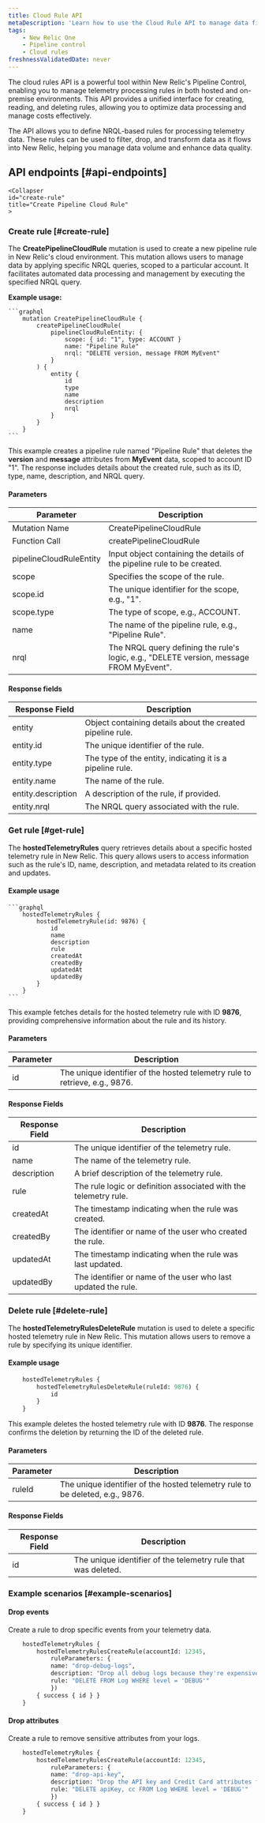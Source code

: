 ```yaml
---
title: Cloud Rule API
metaDescription: 'Learn how to use the Cloud Rule API to manage data filtering and processing in New Relic Control.'
tags:
    - New Relic One
    - Pipeline control
    - Cloud rules
freshnessValidatedDate: never
---
```


The cloud rules API is a powerful tool within New Relic's Pipeline Control, enabling you to manage telemetry processing rules in both hosted and on-premise environments. This API provides a unified interface for creating, reading, and deleting rules, allowing you to optimize data processing and manage costs effectively.

The API allows you to define NRQL-based rules for processing telemetry data. These rules can be used to filter, drop, and transform data as it flows into New Relic, helping you manage data volume and enhance data quality.

## API endpoints [#api-endpoints]


<CollapserGroup>

    <Collapser 
    id="create-rule" 
    title="Create Pipeline Cloud Rule"
    >
### Create rule [#create-rule]

The **CreatePipelineCloudRule** mutation is used to create a new pipeline rule in New Relic's cloud environment. This mutation allows users to manage data by applying specific NRQL queries, scoped to a particular account. It facilitates automated data processing and management by executing the specified NRQL query.

**Example usage:**

    ```graphql
        mutation CreatePipelineCloudRule {
            createPipelineCloudRule(
                pipelineCloudRuleEntity: {
                    scope: { id: "1", type: ACCOUNT }
                    name: "Pipeline Rule"
                    nrql: "DELETE version, message FROM MyEvent"
                }
            ) {
                entity {
                    id
                    type
                    name
                    description
                    nrql
                }
            }
        }
    ```

This example creates a pipeline rule named "Pipeline Rule" that deletes the **version** and **message** attributes from **MyEvent** data, scoped to account ID "1". The response includes details about the created rule, such as its ID, type, name, description, and NRQL query.

#### Parameters 

<table>
    <thead>
        <tr>
            <th>Parameter</th>
            <th>Description</th>
        </tr>
    </thead>
    <tbody>
        <tr>
            <td>Mutation Name</td>
            <td>CreatePipelineCloudRule</td>
        </tr>
        <tr>
            <td>Function Call</td>
            <td>createPipelineCloudRule</td>
        </tr>
        <tr>
            <td>pipelineCloudRuleEntity</td>
            <td>Input object containing the details of the pipeline rule to be created.</td>
        </tr>
        <tr>
            <td>scope</td>
            <td>Specifies the scope of the rule.</td>
        </tr>
        <tr>
            <td>scope.id</td>
            <td>The unique identifier for the scope, e.g., "1".</td>
        </tr>
        <tr>
            <td>scope.type</td>
            <td>The type of scope, e.g., ACCOUNT.</td>
        </tr>
        <tr>
            <td>name</td>
            <td>The name of the pipeline rule, e.g., "Pipeline Rule".</td>
        </tr>
        <tr>
            <td>nrql</td>
            <td>The NRQL query defining the rule's logic, e.g., "DELETE version, message FROM MyEvent".</td>
        </tr>
    </tbody>
</table>


#### Response fields

<table>
    <thead>
        <tr>
            <th>Response Field</th>
            <th>Description</th>
        </tr>
    </thead>
    <tbody>
        <tr>
            <td>entity</td>
            <td>Object containing details about the created pipeline rule.</td>
        </tr>
        <tr>
            <td>entity.id</td>
            <td>The unique identifier of the rule.</td>
        </tr>
        <tr>
            <td>entity.type</td>
            <td>The type of the entity, indicating it is a pipeline rule.</td>
        </tr>
        <tr>
            <td>entity.name</td>
            <td>The name of the rule.</td>
        </tr>
        <tr>
            <td>entity.description</td>
            <td>A description of the rule, if provided.</td>
        </tr>
        <tr>
            <td>entity.nrql</td>
            <td>The NRQL query associated with the rule.</td>
        </tr>
    </tbody>
</table>

</Collapser>

<Collapser 
    id="get-rule" 
    title="Get Pipeline Cloud Rule"
    >

### Get rule [#get-rule]

The **hostedTelemetryRules** query retrieves details about a specific hosted telemetry rule in New Relic. This query allows users to access information such as the rule's ID, name, description, and metadata related to its creation and updates.

#### Example usage

    ```graphql
        hostedTelemetryRules {
            hostedTelemetryRule(id: 9876) {
                id
                name
                description
                rule
                createdAt
                createdBy
                updatedAt
                updatedBy
            }
        }
    ```

This example fetches details for the hosted telemetry rule with ID **9876**, providing comprehensive information about the rule and its history.

#### Parameters

<table>
    <thead>
        <tr>
            <th>Parameter</th>
            <th>Description</th>
        </tr>
    </thead>
    <tbody>
        <tr>
            <td>id</td>
            <td>The unique identifier of the hosted telemetry rule to retrieve, e.g., 9876.</td>
        </tr>
    </tbody>
</table>


#### Response Fields

<table>
    <thead>
        <tr>
            <th>Response Field</th>
            <th>Description</th>
        </tr>
    </thead>
    <tbody>
        <tr>
            <td>id</td>
            <td>The unique identifier of the telemetry rule.</td>
        </tr>
        <tr>
            <td>name</td>
            <td>The name of the telemetry rule.</td>
        </tr>
        <tr>
            <td>description</td>
            <td>A brief description of the telemetry rule.</td>
        </tr>
        <tr>
            <td>rule</td>
            <td>The rule logic or definition associated with the telemetry rule.</td>
        </tr>
        <tr>
            <td>createdAt</td>
            <td>The timestamp indicating when the rule was created.</td>
        </tr>
        <tr>
            <td>createdBy</td>
            <td>The identifier or name of the user who created the rule.</td>
        </tr>
        <tr>
            <td>updatedAt</td>
            <td>The timestamp indicating when the rule was last updated.</td>
        </tr>
        <tr>
            <td>updatedBy</td>
            <td>The identifier or name of the user who last updated the rule.</td>
        </tr>
    </tbody>
</table>

</Collapser>

<Collapser 
    id="delete-rule" 
    title="Delete Pipeline Cloud Rule"
    >


### Delete rule [#delete-rule]

The **hostedTelemetryRulesDeleteRule** mutation is used to delete a specific hosted telemetry rule in New Relic. This mutation allows users to remove a rule by specifying its unique identifier.

#### Example usage

```graphql
    hostedTelemetryRules {
        hostedTelemetryRulesDeleteRule(ruleId: 9876) {
            id
        }
    }
```

This example deletes the hosted telemetry rule with ID **9876**. The response confirms the deletion by returning the ID of the deleted rule.

#### Parameters

<table>
    <thead>
        <tr>
        <th>Parameter</th>
        <th>Description</th>
        </tr>
    </thead>
    <tbody>
        <tr>
        <td>ruleId</td>
        <td>The unique identifier of the hosted telemetry rule to be deleted, e.g., 9876.</td>
        </tr>
    </tbody>
</table>


#### Response Fields

<table>
    <thead>
        <tr>
        <th>Response Field</th>
        <th>Description</th>
        </tr>
    </thead>
    <tbody>
        <tr>
        <td>id</td>
        <td>The unique identifier of the telemetry rule that was deleted.</td>
        </tr>
    </tbody>
</table>

</Collapser>

</CollapserGroup>

### Example scenarios [#example-scenarios]

#### Drop events

Create a rule to drop specific events from your telemetry data.

```graphql
    hostedTelemetryRules {
        hostedTelemetryRulesCreateRule(accountId: 12345,
            ruleParameters: {
            name: "drop-debug-logs",
            description: "Drop all debug logs because they're expensive.",
            rule: "DELETE FROM Log WHERE level = 'DEBUG'"
            })
        { success { id } }
    }
```

#### Drop attributes

Create a rule to remove sensitive attributes from your logs.

```graphql
    hostedTelemetryRules {
        hostedTelemetryRulesCreateRule(accountId: 12345,
            ruleParameters: {
            name: "drop-api-key",
            description: "Drop the API key and Credit Card attributes from our logs so we don’t leak them.",
            rule: "DELETE apiKey, cc FROM Log WHERE level = 'DEBUG'"
            })
        { success { id } }
    }
```
